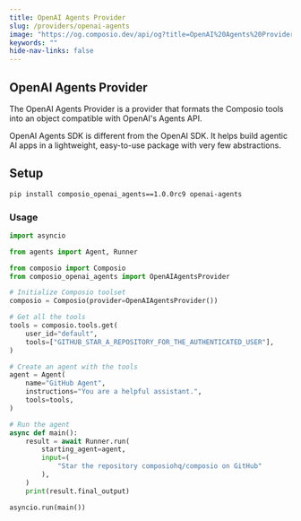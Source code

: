 ```yaml
---
title: OpenAI Agents Provider
slug: /providers/openai-agents
image: "https://og.composio.dev/api/og?title=OpenAI%20Agents%20Provider"   # image for socials
keywords: ""
hide-nav-links: false
---
```


## OpenAI Agents Provider

The OpenAI Agents Provider is a provider that formats the Composio tools into an object compatible with OpenAI's Agents API.

OpenAI Agents SDK is different from the OpenAI SDK. It helps build agentic AI apps in a lightweight, easy-to-use package with very few abstractions.

## Setup

```bash
pip install composio_openai_agents==1.0.0rc9 openai-agents
```

### Usage
```python Python maxLines=60 wordWrap
import asyncio

from agents import Agent, Runner

from composio import Composio
from composio_openai_agents import OpenAIAgentsProvider

# Initialize Composio toolset
composio = Composio(provider=OpenAIAgentsProvider())

# Get all the tools
tools = composio.tools.get(
    user_id="default",
    tools=["GITHUB_STAR_A_REPOSITORY_FOR_THE_AUTHENTICATED_USER"],
)

# Create an agent with the tools
agent = Agent(
    name="GitHub Agent",
    instructions="You are a helpful assistant.",
    tools=tools,
)

# Run the agent
async def main():
    result = await Runner.run(
        starting_agent=agent,
        input=(
            "Star the repository composiohq/composio on GitHub"
        ),
    )
    print(result.final_output)

asyncio.run(main())
```